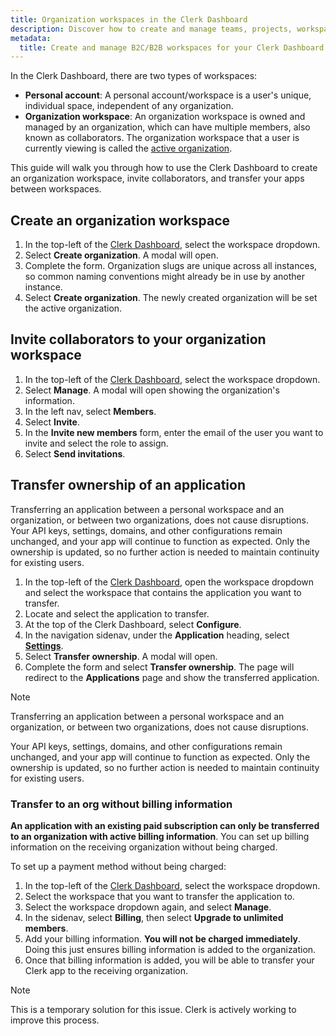 ```yaml
---
title: Organization workspaces in the Clerk Dashboard
description: Discover how to create and manage teams, projects, workspaces, and resources within the Clerk Dashboard in order to design a scalable multitenant architecture. You can invite collaborators to an org workspace, and also transfer your apps between workspaces.
metadata:
  title: Create and manage B2C/B2B workspaces for your Clerk Dashboard
---
```


In the Clerk Dashboard, there are two types of workspaces:

- **Personal account**: A personal account/workspace is a user's unique, individual space, independent of any organization.
- **Organization workspace**: An organization workspace is owned and managed by an organization, which can have multiple members, also known as collaborators. The organization workspace that a user is currently viewing is called the [active organization](/docs/organizations/overview#active-organization).

This guide will walk you through how to use the Clerk Dashboard to create an organization workspace, invite collaborators, and transfer your apps between workspaces.

## Create an organization workspace

1. In the top-left of the [Clerk Dashboard](https://dashboard.clerk.com), select the workspace dropdown.
1. Select **Create organization**. A modal will open.
1. Complete the form. Organization slugs are unique across all instances, so common naming conventions might already be in use by another instance.
1. Select **Create organization**. The newly created organization will be set the active organization.

## Invite collaborators to your organization workspace

1. In the top-left of the [Clerk Dashboard](https://dashboard.clerk.com), select the workspace dropdown.
1. Select **Manage**. A modal will open showing the organization's information.
1. In the left nav, select **Members**.
1. Select **Invite**.
1. In the **Invite new members** form, enter the email of the user you want to invite and select the role to assign.
1. Select **Send invitations**.

## Transfer ownership of an application

Transferring an application between a personal workspace and an organization, or between two organizations, does not cause disruptions. Your API keys, settings, domains, and other configurations remain unchanged, and your app will continue to function as expected. Only the ownership is updated, so no further action is needed to maintain continuity for existing users.

1. In the top-left of the [Clerk Dashboard](https://dashboard.clerk.com), open the workspace dropdown and select the workspace that contains the application you want to transfer.
1. Locate and select the application to transfer.
1. At the top of the Clerk Dashboard, select **Configure**.
1. In the navigation sidenav, under the **Application** heading, select [**Settings**](https://dashboard.clerk.com/last-active?path=settings).
1. Select **Transfer ownership**. A modal will open.
1. Complete the form and select **Transfer ownership**. The page will redirect to the **Applications** page and show the transferred application.

> [!NOTE]
> Transferring an application between a personal workspace and an organization, or between two organizations, does not cause disruptions.
>
> Your API keys, settings, domains, and other configurations remain unchanged, and your app will continue to function as expected.
> Only the ownership is updated, so no further action is needed to maintain continuity for existing users.

### Transfer to an org without billing information

**An application with an existing paid subscription can only be transferred to an organization with active billing information**. You can set up billing information on the receiving organization without being charged.

To set up a payment method without being charged:

1. In the top-left of the [Clerk Dashboard](https://dashboard.clerk.com), select the workspace dropdown.
1. Select the workspace that you want to transfer the application to.
1. Select the workspace dropdown again, and select **Manage**.
1. In the sidenav, select **Billing**, then select **Upgrade to unlimited members**.
1. Add your billing information. **You will not be charged immediately**. Doing this just ensures billing information is added to the organization.
1. Once that billing information is added, you will be able to transfer your Clerk app to the receiving organization.

> [!NOTE]
> This is a temporary solution for this issue. Clerk is actively working to improve this process.
